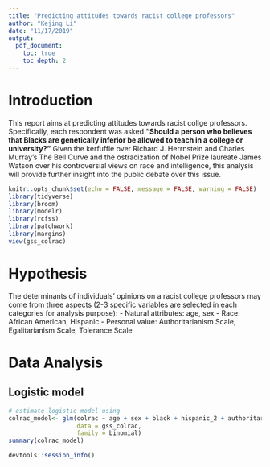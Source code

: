 ```yaml
---
title: "Predicting attitudes towards racist college professors"
author: "Kejing Li"
date: "11/17/2019"
output: 
  pdf_document:
    toc: true
    toc_depth: 2
---
```

# Introduction 

This report aims at predicting attitudes towards racist collge professors. Specifically, each respondent was asked **“Should a person who believes that Blacks are genetically inferior be allowed to teach in a college or university?”** Given the kerfuffle over Richard J. Herrnstein and Charles Murray’s The Bell Curve and the ostracization of Nobel Prize laureate James Watson over his controversial views on race and intelligence, this analysis will provide further insight into the public debate over this issue.

```r
knitr::opts_chunk$set(echo = FALSE, message = FALSE, warning = FALSE)
library(tidyverse)
library(broom)
library(modelr)
library(rcfss)
library(patchwork)
library(margins)
view(gss_colrac)
```

# Hypothesis

The determinants of individuals’ opinions on a racist college professors may come from three aspects (2-3 specific variables are selected in each categories for analysis purpose): 
-	Natural attributes: age, sex
-	Race: African American, Hispanic
-	Personal value: Authoritarianism Scale, Egalitarianism Scale, Tolerance Scale

# Data Analysis 

## Logistic model 
```r
# estimate logistic model using 
colrac_model<- glm(colrac ~ age + sex + black + hispanic_2 + authoritarianism + egalit_scale + tolerance,
                   data = gss_colrac,
                   family = binomial)
summary(colrac_model)
```


```r
devtools::session_info()
```